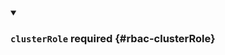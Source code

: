 


<details className="config-field" data-expandable="true" open>
<summary>

### `clusterRole` <span className="config-field-required" data-required="false">required</span> <span className="config-field-type"></span> <span className="config-field-default"></span> <span className="config-field-enum"></span> {#rbac-clusterRole}



</summary>

<PartialClusterrolereference />


</details>
